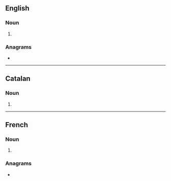 ==English==

===Noun===
{{head|en|noun plural form}}

# {{plural of|litre|lang=en}}

===Anagrams===
* {{anagrams|en|Lister|lister|liters|relist|tilers}}

----

==Catalan==

===Noun===
{{head|ca|noun form}}

# {{plural of|litre|lang=ca}}

----

==French==

===Noun===
{{head|fr|noun plural form|g=m}}

# {{plural of|litre|lang=fr}}

===Anagrams===
* {{l|fr|lister}}